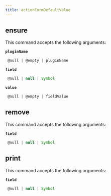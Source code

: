 ```yaml
---
title: actionFormDefaultValue
---
```


## ensure

This command accepts the following arguments:

**`pluginName`**
```js filename="type"
 @null | @empty | pluginName
```
**`field`**
```js filename="type"
 @null | null | Symbol
```
**`value`**
```js filename="type"
 @null | @empty | fieldValue
```

## remove

This command accepts the following arguments:

**`field`**
```js filename="type"
 @null | null | Symbol
```

## print

This command accepts the following arguments:

**`field`**
```js filename="type"
 @null | null | Symbol
```

